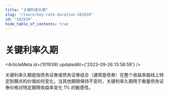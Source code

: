 ```yaml
---
title: "关键利率久期"
slug: "/learn/key-rate-duration-101939"
id: "101939"
hide_table_of_contents: true
---
```



# 关键利率久期

<ArticleMeta id={101939} updatedAt={'2023-09-26 13:58:58'} />
<div className='border-solid border-b border-t-0 my-4 border-[var(--ifm-color-gray-300)]' />

关键利率久期是指债务证券或债务证券组合（通常是债券）在整个收益率曲线上特定到期点的价值如何变化。当其他期限保持不变时，关键利率久期用于衡量债务证券价格对特定期限收益率变化 1% 的敏感性。
